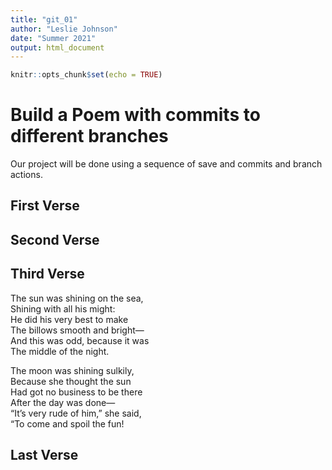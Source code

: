 ```yaml
---
title: "git_01"
author: "Leslie Johnson"
date: "Summer 2021"
output: html_document
---
```


```r
knitr::opts_chunk$set(echo = TRUE)
```
# Build a Poem with commits to different branches
Our project will be done using a sequence of save and commits and branch actions.
<!-- Do not modify or change any text in "!--" bracketed areas such as this --- these are instructions to
you, if you change any of this the git program will notice it and compromise your git merging strategy !-->

## First Verse 
<!--Put the first five lines of a poem by Lewis Carrol in this section!-->

## Second Verse
<!--Put the first five lines of a poem by Robert Frost here!-->

## Third Verse
<!--Put the first two verses of The Walrus and the Carpenter here!-->

The sun was shining on the sea,                        
Shining with all his might:                        
He did his very best to make                        
The billows smooth and bright—                        
And this was odd, because it was                        
The middle of the night.                        

The moon was shining sulkily,                      
Because she thought the sun                      
Had got no business to be there                      
After the day was done—                      
“It’s very rude of him,” she said,                      
“To come and spoil the fun!                      

## Last Verse
<!--Put a short poem of your choice 8-20 lines,here!-->
